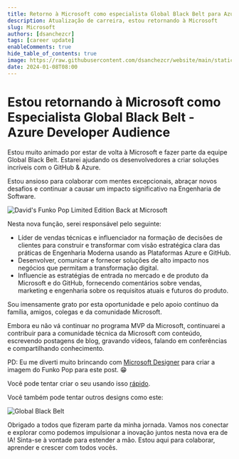 ```yaml
---
title: Retorno à Microsoft como especialista Global Black Belt para Azure Developer Audience
description: Atualização de carreira, estou retornando à Microsoft
slug: Microsoft
authors: [dsanchezcr]
tags: [career update]
enableComments: true
hide_table_of_contents: true
image: https://raw.githubusercontent.com/dsanchezcr/website/main/static/img/ReturningMS.jpg
date: 2024-01-08T08:00
---
```

# Estou retornando à Microsoft como Especialista Global Black Belt - Azure Developer Audience

Estou muito animado por estar de volta à Microsoft e fazer parte da equipe Global Black Belt. Estarei ajudando os desenvolvedores a criar soluções incríveis com o GitHub & Azure.

<!--truncate-->

Estou ansioso para colaborar com mentes excepcionais, abraçar novos desafios e continuar a causar um impacto significativo na Engenharia de Software.

![David's Funko Pop Limited Edition Back at Microsoft](pathname:///img/ReturningMS.jpg)

Nesta nova função, serei responsável pelo seguinte:

*   Líder de vendas técnicas e influenciador na formação de decisões de clientes para construir e transformar com visão estratégica clara das práticas de Engenharia Moderna usando as Plataformas Azure e GitHub.
*   Desenvolver, comunicar e fornecer soluções de alto impacto nos negócios que permitam a transformação digital.
*   Influencie as estratégias de entrada no mercado e de produto da Microsoft e do GitHub, fornecendo comentários sobre vendas, marketing e engenharia sobre os requisitos atuais e futuros do produto.

Sou imensamente grato por esta oportunidade e pelo apoio contínuo da família, amigos, colegas e da comunidade Microsoft.

Embora eu não vá continuar no programa MVP da Microsoft, continuarei a contribuir para a comunidade técnica da Microsoft com conteúdo, escrevendo postagens de blog, gravando vídeos, falando em conferências e compartilhando conhecimento.

PD: Eu me diverti muito brincando com [Microsoft Designer](https://designer.microsoft.com) para criar a imagem do Funko Pop para este post. 😁

Você pode tentar criar o seu usando isso [rápido](https://designer.microsoft.com/image-creator?p=Funko+figure+of+%5Ban+activity+or+role%5D%2C+%5Bfemale+or+male%5D%2C+called+%5BName%5D%2C+wearing+a+%5Bspecific+clothes+and+glasses%5D%2C+%5Bspecific+hair%5D+and+has+%5Baccessories%5D.+Holding+a+%5Bsomething%5D.+The+Funko+is+displayed+inside+a+Funko+box+with+%5Btext%5D+text+and+%5Blogo%5D+logo+for+the+box%2C+allowing+visibility+of+the+figure%2C+typography%2C+3D+render).

Você também pode tentar outros designs como este:

![Global Black Belt](pathname:///img/BlackBelt.jpg)

Obrigado a todos que fizeram parte da minha jornada. Vamos nos conectar e explorar como podemos impulsionar a inovação juntos nesta nova era de IA! Sinta-se à vontade para estender a mão. Estou aqui para colaborar, aprender e crescer com todos vocês.
